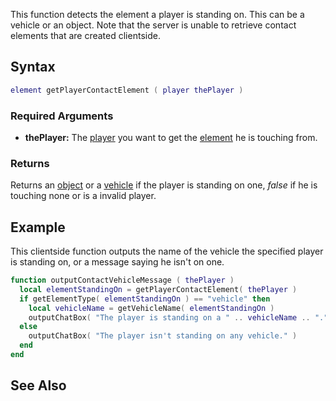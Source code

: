 
{{Server client function}}
{{Deprecated|getPedContactElement|}}

This function detects the element a player is standing on. This can be a vehicle or an object.  Note that the server is unable to retrieve contact elements that are created clientside.

==Syntax== 
<syntaxhighlight lang="lua">
element getPlayerContactElement ( player thePlayer )
</syntaxhighlight> 

===Required Arguments=== 
*'''thePlayer:''' The [[/player.md|player]] you want to get the [[/element.md|element]] he is touching from.

===Returns===
Returns an [[/object.md|object]] or a [[/vehicle.md|vehicle]] if the player is standing on one, ''false'' if he is touching none or is a invalid player.

==Example== 
This clientside function outputs the name of the vehicle the specified player is standing on, or a message saying he isn't on one.
<syntaxhighlight lang="lua">
function outputContactVehicleMessage ( thePlayer )
  local elementStandingOn = getPlayerContactElement( thePlayer )
  if getElementType( elementStandingOn ) == "vehicle" then
    local vehicleName = getVehicleName( elementStandingOn )
    outputChatBox( "The player is standing on a " .. vehicleName .. "." )
  else
    outputChatBox( "The player isn't standing on any vehicle." )
  end
end
</syntaxhighlight>

==See Also==
{{Player functions}}